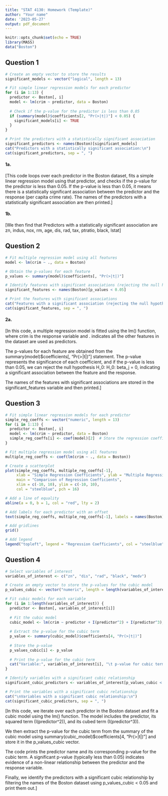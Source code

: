 ```yaml
---
title: "STAT 4130: Homework (Template)"
author: "Your name"
date: '2023-05-27'
output: pdf_document
---
```


```r
knitr::opts_chunk$set(echo = TRUE)
library(MASS)
data("Boston")

```

## Question 1

```r
# Create an empty vector to store the results
significant_models <- vector("logical", length = 13)

# Fit simple linear regression models for each predictor
for (i in 1:13) {
  predictor <- Boston[, i]
  model <- lm(crim ~ predictor, data = Boston)
  
  # Check if the p-value for the predictor is less than 0.05
  if (summary(model)$coefficients[2, "Pr(>|t|)"] < 0.05) {
    significant_models[i] <- TRUE
  }
}

# Print the predictors with a statistically significant association
significant_predictors <- names(Boston)[significant_models]
cat("Predictors with a statistically significant association:\n")
cat(significant_predictors, sep = ", ")
```

#### 1a. 
[This code loops over each predictor in the Boston dataset, fits a simple linear regression model using that predictor, and checks if the p-value for the predictor is less than 0.05. If the p-value is less than 0.05, it means there is a statistically significant association between the predictor and the response (per capita crime rate). The names of the predictors with a statistically significant association are then printed.]

#### 1b.
[We then find that Predictors with a statistically significant association are zn, indus, nox, rm, age, dis, rad, tax, ptratio, black, lstat]

## Question 2
```r
# Fit multiple regression model using all features
model <- lm(crim ~ ., data = Boston)

# Obtain the p-values for each feature
p_values <- summary(model)$coefficients[, "Pr(>|t|)"]

# Identify features with significant associations (rejecting the null hypothesis)
significant_features <- names(Boston)[p_values < 0.05]

# Print the features with significant associations
cat("Features with a significant association (rejecting the null hypothesis):\n")
cat(significant_features, sep = ", ")
```

#### 2a.
[In this code, a multiple regression model is fitted using the lm() function, where crim is the response variable and . indicates all the other features in the dataset are used as predictors.

The p-values for each feature are obtained from the summary(model)$coefficients[, "Pr(>|t|)"] statement. The p-value represents the significance of each coefficient, and if the p-value is less than 0.05, we can reject the null hypothesis H_0: H_0: beta_j = 0, indicating a significant association between the feature and the response.

The names of the features with significant associations are stored in the significant_features variable and then printed.]

## Question 3
```r
# Fit simple linear regression models for each predictor
simple_reg_coeffs <- vector("numeric", length = 13)
for (i in 1:13) {
  predictor <- Boston[, i]
  model <- lm(crim ~ predictor, data = Boston)
  simple_reg_coeffs[i] <- coef(model)[2]  # Store the regression coefficient
}

# Fit multiple regression model using all features
multiple_reg_coeffs <- coef(lm(crim ~ ., data = Boston))

# Create a scatterplot
plot(simple_reg_coeffs, multiple_reg_coeffs[-1], 
     xlab = "Simple Regression Coefficients", ylab = "Multiple Regression Coefficients",
     main = "Comparison of Regression Coefficients",
     xlim = c(-10, 10), ylim = c(-10, 10),
     col = "steelblue", pch = 16)

# Add a line of equality
abline(a = 0, b = 1, col = "red", lty = 2)

# Add labels for each predictor with an offset
text(simple_reg_coeffs, multiple_reg_coeffs[-1], labels = names(Boston)[-1], pos = 4, cex = 0.8, offset = 0.5)

# Add gridlines
grid()

# Add legend
legend("topleft", legend = "Regression Coefficients", col = "steelblue", pch = 16, cex = 0.8)

```

## Question 4
```r
# Select variables of interest
variables_of_interest <- c("zn", "dis", "rad", "black", "medv")

# Create an empty vector to store the p-values for the cubic model
p_values_cubic <- vector("numeric", length = length(variables_of_interest))

# Fit cubic models for each variable
for (i in 1:length(variables_of_interest)) {
  predictor <- Boston[, variables_of_interest[i]]
  
  # Fit the cubic model
  cubic_model <- lm(crim ~ predictor + I(predictor^2) + I(predictor^3), data = Boston)
  
  # Extract the p-value for the cubic term
  p_value <- summary(cubic_model)$coefficients[4, "Pr(>|t|)"]
  
  # Store the p-value
  p_values_cubic[i] <- p_value
  
  # Print the p-value for the cubic term
  cat("Variable:", variables_of_interest[i], "\t p-value for cubic term:", p_value, "\n")
}

# Identify variables with a significant cubic relationship
significant_cubic_predictors <- variables_of_interest[p_values_cubic < 0.05]

# Print the variables with a significant cubic relationship
cat("\nVariables with a significant cubic relationship:\n")
cat(significant_cubic_predictors, sep = ", ")
```
[In this code, we iterate over each predictor in the Boston dataset and fit a cubic model using the lm() function. The model includes the predictor, its squared term (I(predictor^2)), and its cubed term (I(predictor^3)).

We then extract the p-value for the cubic term from the summary of the cubic model using summary(cubic_model)$coefficients[4, "Pr(>|t|)"] and store it in the p_values_cubic vector.

The code prints the predictor name and its corresponding p-value for the cubic term. A significant p-value (typically less than 0.05) indicates evidence of a non-linear relationship between the predictor and the response variable.

Finally, we identify the predictors with a significant cubic relationship by filtering the names of the Boston dataset using p_values_cubic < 0.05 and print them out.]